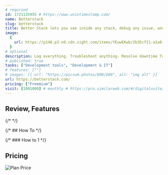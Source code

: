 ```yaml
---
# requried
id: 1721135955 # https://www.unixtimestamp.com/
name: Betterstack
slug: betterstack
title: Better Stack lets you see inside any stack, debug any issue, and resolve any incident.
image:
  {
    url: https://p140.p3.n0.cdn.zight.com/items/YEuwEKwb/2b35cf21-a1a0-4510-9f57-58a9cc646ead.jpg,
  }
# optional
description: Log everything. Troubleshoot anything. Resolve downtime faster than ever.
# published: true
tasks: ["Development tools", "Development & IT"]
# features: [""]
# images: [{ url: "https://picsum.photos/600/600", alt: "img alt" }]
url: https://betterstack.com/
pricing: ["Freemium"]
visit: [1001000] # monthly # https://pro.similarweb.com/#/digitalsuite/websiteanalysis/home
---
```


## Review, Features

{/* <DetailYoutube videoId="" startTime={0} /> */}

{/* ## How To */}

{/* ### How to 1 */}

## Pricing

<Img
  src="https://p140.p3.n0.cdn.zight.com/items/DOuEYg12/c2b6eaac-a47e-4861-b876-0b32d6447157.jpg"
  alt="Plan Price"
/>
